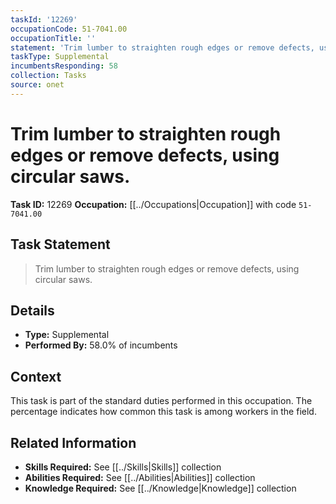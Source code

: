 ```yaml
---
taskId: '12269'
occupationCode: 51-7041.00
occupationTitle: ''
statement: 'Trim lumber to straighten rough edges or remove defects, using circular saws.'
taskType: Supplemental
incumbentsResponding: 58
collection: Tasks
source: onet
---
```

# Trim lumber to straighten rough edges or remove defects, using circular saws.

**Task ID:** 12269
**Occupation:** [[../Occupations|Occupation]] with code `51-7041.00`

## Task Statement

> Trim lumber to straighten rough edges or remove defects, using circular saws.

## Details

- **Type:** Supplemental
- **Performed By:** 58.0% of incumbents

## Context

This task is part of the standard duties performed in this occupation. The percentage indicates how common this task is among workers in the field.

## Related Information

- **Skills Required:** See [[../Skills|Skills]] collection
- **Abilities Required:** See [[../Abilities|Abilities]] collection
- **Knowledge Required:** See [[../Knowledge|Knowledge]] collection
